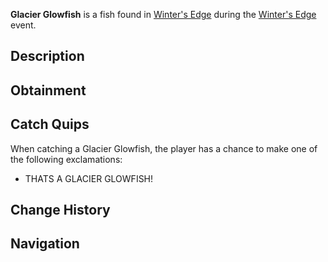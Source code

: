 {{FishInfobox
|image          = Glacier Glowfish.png
|rarity         = Limited
|event          = Winter's Edge
|sea            = First Sea
|location       = [[Winter's Edge]]
|sublocation    = 
|sources        = Fishing Rod
|radar_location = 
|xp             = 450
|weather        = 
|time           = 
|season         = 
|bait           = Shrimp
|base_weight    = 15
|base_value     = 1800
|weight_range   = 7
|base_chance    = 0.01
|base_resil     = 65
}}
'''Glacier Glowfish''' is a {{Rarity|Limited}} fish found in [[Winter's Edge]] during the [[Winter's Edge]] event.

== Description ==
{{Description|Glows brightly, guiding travelers through dark, icy waters.|Bestiary Entry}}

== Obtainment ==

== Catch Quips ==
When catching a Glacier Glowfish, the player has a chance to make one of the following exclamations:
* THATS A GLACIER GLOWFISH!

== Change History ==
{{Change History|{{subst:Current Version}}}}

== Navigation ==
{{Fish Navbox|Winter's Edge}}